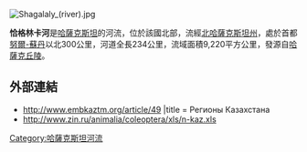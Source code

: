 [[Image:Shagalaly_(river).jpg|right]]
{{coord|53.145|N|68.995|E|display=title}}

'''恰格林卡河'''是[[哈薩克斯坦|哈薩克斯坦]]的河流，位於該國北部，流經[[北哈薩克斯坦州|北哈薩克斯坦州]]，處於首都[[努爾-蘇丹|努爾-蘇丹]]以北300公里，河道全長234公里，流域面積9,220平方公里，發源自[[哈薩克丘陵|哈薩克丘陵]]。

==外部連結==
* http://www.embkaztm.org/article/49 {{Wayback|url=http://www.embkaztm.org/article/49 |date=20121223041940 }} |title = Регионы Казахстана
* http://www.zin.ru/animalia/coleoptera/xls/n-kaz.xls {{Wayback|url=http://www.zin.ru/animalia/coleoptera/xls/n-kaz.xls |date=20160304221440 }}

{{Kazakhstan-geo-stub}}
[[Category:哈薩克斯坦河流|Category:哈薩克斯坦河流]]